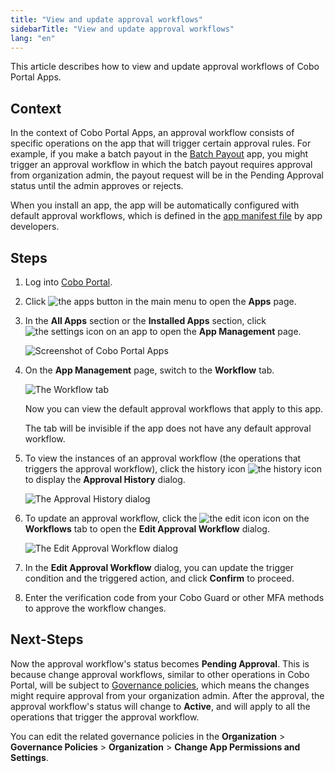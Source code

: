 ```yaml
---
title: "View and update approval workflows"
sidebarTitle: "View and update approval workflows"
lang: "en"
---
```


This article describes how to view and update approval workflows of Cobo Portal Apps.

## Context
In the context of Cobo Portal Apps, an approval workflow consists of specific operations on the app that will trigger certain approval rules. For example, if you make a batch payout in the [Batch Payout](/en/apps/batch-payouts/introduction) app, you might trigger an approval workflow in which the batch payout requires approval from organization admin, the payout request will be in the Pending Approval status until the admin approves or rejects. 

When you install an app, the app will be automatically configured with default approval workflows, which is defined in the [app manifest file](https://www.cobo.com/developers/v2/apps/build-app#configure-the-manifest-file) by app developers.

## Steps

1. Log into [Cobo Portal](https://portal.cobo.com/login).

2. Click <img src="/en/images/common/icon_apps.svg" className="icon" alt="the apps button"></img> in the main menu to open the **Apps** page.

3. In the **All Apps** section or the **Installed Apps** section, click <img src="/en/images/common/icon_advanced.svg" className="icon" alt="the settings icon"></img> on an app to open the **App Management** page.

    <img src="/en/images/portal-apps/app-overview-installed.png" className="screenshot_full_screen" alt="Screenshot of Cobo Portal Apps" />

4. On the **App Management** page, switch to the **Workflow** tab.

    <img src="/en/images/portal-apps/batch-payouts/workflow_tab.png" className="screenshot_full_screen" alt="The Workflow tab" />

    Now you can view the default approval workflows that apply to this app.

    <Note>The tab will be invisible if the app does not have any default approval workflow.</Note>

5. To view the instances of an approval workflow (the operations that triggers the approval workflow), click the history icon <img src="/en/images/portal-apps/batch-payouts/icon_history.svg" className="icon" alt="the history icon" /> to display the **Approval History** dialog.

    <img src="/en/images/portal-apps/batch-payouts/history.png" className="screenshot_full_screen" alt="The Approval History dialog" />

6. To update an approval workflow, click the <img src="/en/images/common/icon_edit.svg" className="icon" alt="the edit icon"></img> icon on the **Workflows** tab to open the **Edit Approval Workflow** dialog.

    <img src="/en/images/portal-apps/workflow_settings.png" className="screenshot_full_screen" alt="The Edit Approval Workflow dialog" />

7. In the **Edit Approval Workflow** dialog, you can update the trigger condition and the triggered action, and click **Confirm** to proceed.
8. Enter the verification code from your Cobo Guard or other MFA methods to approve the workflow changes.

## Next-Steps
Now the approval workflow's status becomes **Pending Approval**. This is because change approval workflows, similar to other operations in Cobo Portal, will be subject to [Governance policies](/en/portal/risk-controls/governance-policies), which means the changes might require approval from your organization admin. After the approval, the approval workflow's status will change to **Active**, and will apply to all the operations that trigger the approval workflow.

<Note>You can edit the related governance policies in the **Organization** > **Governance Policies** > **Organization** > **Change App Permissions and Settings**.</Note>

